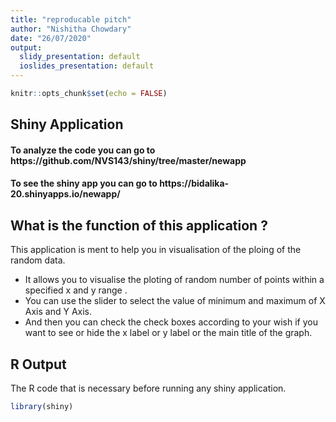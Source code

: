 ```yaml
---
title: "reproducable pitch"
author: "Nishitha Chowdary"
date: "26/07/2020"
output:
  slidy_presentation: default
  ioslides_presentation: default
---
```


```r
knitr::opts_chunk$set(echo = FALSE)
```

## Shiny Application

#### To analyze the code you can go to https://github.com/NVS143/shiny/tree/master/newapp
#### To see the shiny app you can go to https://bidalika-20.shinyapps.io/newapp/

## What is the function of this application ?

This application is ment to help you in 
visualisation of the ploing of the random data.

- It allows you to visualise the ploting of random 
number of points within a specified x and y range .
- You can use the slider to select the value of minimum 
and maximum of X Axis and Y Axis.
- And then you can check the check boxes according 
to your wish if you want to see or hide the x label 
or y label or the main title of the graph.

## R Output
The R code that is necessary before running any shiny application.
```r
library(shiny)
```